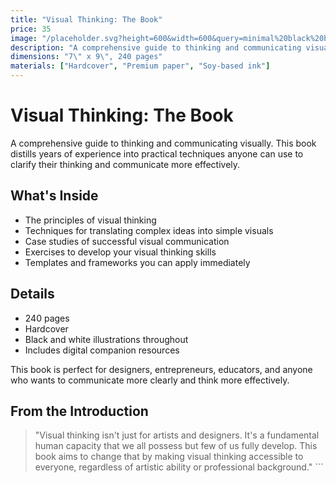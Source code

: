 ```yaml
---
title: "Visual Thinking: The Book"
price: 35
image: "/placeholder.svg?height=600&width=600&query=minimal%20black%20book%20cover%20design"
description: "A comprehensive guide to thinking and communicating visually."
dimensions: "7\" x 9\", 240 pages"
materials: ["Hardcover", "Premium paper", "Soy-based ink"]
---
```


# Visual Thinking: The Book

A comprehensive guide to thinking and communicating visually. This book distills years of experience into practical techniques anyone can use to clarify their thinking and communicate more effectively.

## What's Inside

- The principles of visual thinking
- Techniques for translating complex ideas into simple visuals
- Case studies of successful visual communication
- Exercises to develop your visual thinking skills
- Templates and frameworks you can apply immediately

## Details

- 240 pages
- Hardcover
- Black and white illustrations throughout
- Includes digital companion resources

This book is perfect for designers, entrepreneurs, educators, and anyone who wants to communicate more clearly and think more effectively.

## From the Introduction

> "Visual thinking isn't just for artists and designers. It's a fundamental human capacity that we all possess but few of us fully develop. This book aims to change that by making visual thinking accessible to everyone, regardless of artistic ability or professional background."
\`\`\`

